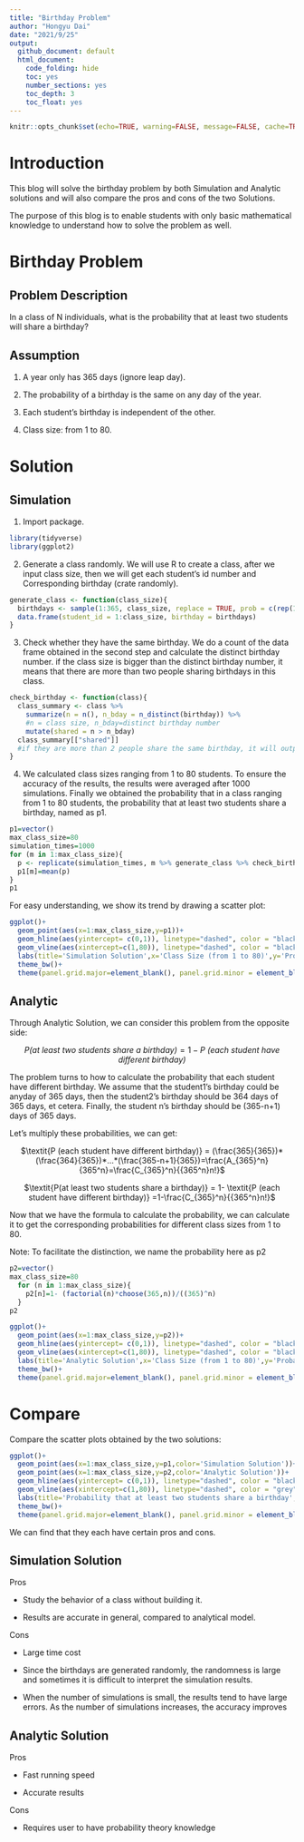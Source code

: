 ```yaml
---
title: "Birthday Problem"
author: "Hongyu Dai"
date: "2021/9/25"
output:
  github_document: default
  html_document:
    code_folding: hide
    toc: yes
    number_sections: yes
    toc_depth: 3
    toc_float: yes
---
```


```r
knitr::opts_chunk$set(echo=TRUE, warning=FALSE, message=FALSE, cache=TRUE)
```


# Introduction

This blog will solve the birthday problem by both Simulation and Analytic solutions and will also compare the pros and cons of the two Solutions. 

The purpose of this blog is to enable students with only basic mathematical knowledge to understand how to solve the problem as well.

# Birthday Problem

## Problem Description

In a class of N individuals, what is the probability that at least two students will share a birthday?

## Assumption

1. A year only has 365 days (ignore leap day).

2. The probability of a birthday is the same on any day of the year.

3. Each student's birthday is independent of the other.

4. Class size: from 1 to 80.

# Solution

## Simulation

1) Import package.

```r
library(tidyverse)
library(ggplot2)
```

2) Generate a class randomly. We will use R to create a class, after we input class size, then we will get each student's id number and Corresponding birthday (crate randomly).

```r
generate_class <- function(class_size){
  birthdays <- sample(1:365, class_size, replace = TRUE, prob = c(rep(1,365)))
  data.frame(student_id = 1:class_size, birthday = birthdays)
}
```

3) Check whether they have the same birthday. We do a count of the data frame obtained in the second step and calculate the distinct birthday number. if the class size is bigger than the distinct birthday number, it means that there are more than two people sharing birthdays in this class.

```r
check_birthday <- function(class){
  class_summary <- class %>% 
    summarize(n = n(), n_bday = n_distinct(birthday)) %>%  
    #n = class size, n_bday=distinct birthday number
    mutate(shared = n > n_bday) 
  class_summary[["shared"]]  
  #if they are more than 2 people share the same birthday, it will output with TRUE, else FALSE
}
```

4) We calculated class sizes ranging from 1 to 80 students. To ensure the accuracy of the results, the results were averaged after 1000 simulations. Finally we obtained the probability that in a class ranging from 1 to 80 students, the probability that at least two students share a birthday, named as p1.

```r
p1=vector()
max_class_size=80
simulation_times=1000
for (m in 1:max_class_size){
  p <- replicate(simulation_times, m %>% generate_class %>% check_birthday)
  p1[m]=mean(p)
}
p1
```

For easy understanding, we show its trend by drawing a scatter plot:

```r
ggplot()+
  geom_point(aes(x=1:max_class_size,y=p1))+
  geom_hline(aes(yintercept= c(0,1)), linetype="dashed", color = "black")+
  geom_vline(aes(xintercept=c(1,80)), linetype="dashed", color = "black") +
  labs(title='Simulation Solution',x='Class Size (from 1 to 80)',y='Probability')  +
  theme_bw()+
  theme(panel.grid.major=element_blank(), panel.grid.minor = element_blank())

```

## Analytic

Through Analytic Solution, we can consider this problem from the opposite side:


<center>$\textit{P(at least two students share a birthday)} = 1- \textit{P (each student have different birthday)}$</center>


The problem turns to how to calculate the probability that each student have different birthday. We assume that the student1's birthday could be anyday of 365 days, then the student2's birthday should be 364 days of 365 days, et cetera. Finally, the student n's birthday should be (365-n+1) days of 365 days. 

Let's multiply these probabilities, we can get:

<center>$\textit{P (each student have different birthday)} = (\frac{365}{365})*(\frac{364}{365})*...*(\frac{365-n+1}{365})=\frac{A_{365}^n}{365^n}=\frac{C_{365}^n}{{365^n}n!}$

$\textit{P(at least two students share a birthday)} = 1- \textit{P (each student have different birthday)} =1-\frac{C_{365}^n}{{365^n}n!}$</center>

Now that we have the formula to calculate the probability, we can calculate it to get the corresponding probabilities for different class sizes from 1 to 80.

Note: To facilitate the distinction, we name the probability here as p2

```r
p2=vector()
max_class_size=80
  for (n in 1:max_class_size){
    p2[n]=1- (factorial(n)*choose(365,n))/((365)^n)
  }
p2 

ggplot()+
  geom_point(aes(x=1:max_class_size,y=p2))+
  geom_hline(aes(yintercept= c(0,1)), linetype="dashed", color = "black")+
  geom_vline(aes(xintercept=c(1,80)), linetype="dashed", color = "black") +
  labs(title='Analytic Solution',x='Class Size (from 1 to 80)',y='Probability')  +
  theme_bw()+
  theme(panel.grid.major=element_blank(), panel.grid.minor = element_blank())
```


# Compare

Compare the scatter plots obtained by the two solutions:

```r
ggplot()+
  geom_point(aes(x=1:max_class_size,y=p1,color='Simulation Solution'))+
  geom_point(aes(x=1:max_class_size,y=p2,color='Analytic Solution'))+
  geom_hline(aes(yintercept= c(0,1)), linetype="dashed", color = "black")+
  geom_vline(aes(xintercept=c(1,80)), linetype="dashed", color = "grey") +
  labs(title='Probability that at least two students share a birthday',subtitle='In a class of N individuals',x='Class Size (from 1 to 80)',y='Probability',color='Solution')  +
  theme_bw()+
  theme(panel.grid.major=element_blank(), panel.grid.minor = element_blank())
```

We can find that they each have certain pros and cons.

## Simulation Solution

Pros

+ Study the behavior of a class without building it.

+ Results are accurate in general, compared to analytical model.

Cons

+ Large time cost

+ Since the birthdays are generated randomly, the randomness is large and sometimes it is difficult to interpret the simulation results.

+ When the number of simulations is small, the results tend to have large errors. As the number of simulations increases, the accuracy improves

## Analytic Solution

Pros

+ Fast running speed

+ Accurate results

Cons

+ Requires user to have probability theory knowledge
